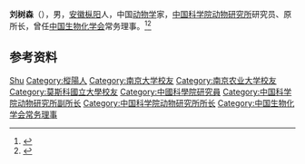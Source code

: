 {{Distinguish2|第三届全国人大代表刘树森}}

'''刘树森'''（{{bd|1932年|}}），男，[[安徽|安徽]][[枞阳|枞阳]]人，中国[[动物学|动物学]]家，[[中国科学院动物研究所|中国科学院动物研究所]]研究员、原所长，曾任[[中国生物化学会|中国生物化学会]]常务理事。<ref>{{Cite book|title=二十世纪中国名人辞典|author=蔡开松, 于信凤主编; 曾卓明, 周溯源, 赵书刚副主编|publisher=辽宁人民出版社|year=1991|isbn=|location=沈阳|pages=}}</ref><ref>{{Cite book|title=中华当代文化名人大辞典|author=张品兴, 殷登祥, 陈有进等主编|publisher=中国广播电视出版社|year=1992|isbn=9787504315137|location=北京|pages=}}</ref>

== 参考资料 ==
{{reflist}}

{{中国人物小作品}}
{{Navboxes
| title  = 刘树森在[[中国生物化学与分子生物学会|中国生物化学与分子生物学会]]的职务
| list1  =
{{中国生物化学会第三届理事会}}
}}

{{Authority control}}
{{DEFAULTSORT:Liu刘}}
[[Category:刘姓|Shu]]
[[Category:樅陽人|Category:樅陽人]]
[[Category:南京大学校友|Category:南京大学校友]]
[[Category:南京农业大学校友|Category:南京农业大学校友]]
[[Category:莫斯科國立大學校友|Category:莫斯科國立大學校友]]
[[Category:中國科學院研究員|Category:中國科學院研究員]]
[[Category:中国科学院动物研究所副所长|Category:中国科学院动物研究所副所长]]
[[Category:中国科学院动物研究所所长|Category:中国科学院动物研究所所长]]
[[Category:中国生物化学会常务理事|Category:中国生物化学会常务理事]]